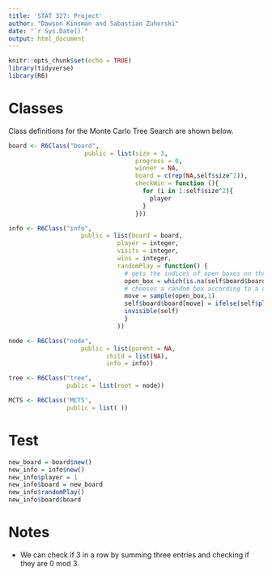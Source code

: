 ```yaml
---
title: 'STAT 327: Project'
author: "Dawson Kinsman and Sabastian Zuhorski"
date: "`r Sys.Date()`"
output: html_document
---
```


```r
knitr::opts_chunk$set(echo = TRUE)
library(tidyverse)
library(R6)
```

# Classes
Class definitions for the Monte Carlo Tree Search are shown below. 
```r
board <- R6Class("board", 
                     public = list(size = 3,
                                   progress = 0,
                                   winner = NA,
                                   board = c(rep(NA,self$size^2)),
                                   checkWin = function (){
                                     for (i in 1:self$size^2){
                                       player 
                                     }
                                   }))

info <- R6Class("info", 
                    public = list(board = board, 
                              player = integer, 
                              visits = integer, 
                              wins = integer,
                              randomPlay = function() {
                                # gets the indices of open boxes on the board
                                open_box = which(is.na(self$board$board))
                                # chooses a random box according to a uniform dist.
                                move = sample(open_box,1)
                                self$board$board[move] = ifelse(self$player, 1, 0)
                                invisible(self)
                                }
                              ))

node <- R6Class("node", 
                    public = list(parent = NA, 
                           child = list(NA), 
                           info = info))

tree <- R6Class("tree", 
                public = list(root = node))

MCTS <- R6Class('MCTS', 
                public = list( ))
```
# Test
                              
```r
new_board = board$new()
new_info = info$new()
new_info$player = 1
new_info$board = new_board
new_info$randomPlay()
new_info$board$board
```


# Notes
- We can check if 3 in a row by summing three entries and checking if they are 0 mod 3.
